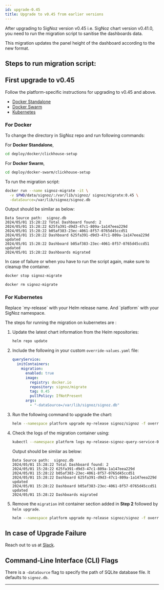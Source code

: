 ```yaml
---
id: upgrade-0.45
title: Upgrade to v0.45 from earlier versions
---
```


After upgrading to SigNoz version v0.45 i.e. SigNoz chart version v0.41.0, you need to run the migration script to sanitise the dashboards data.

This migration updates the panel height of the dashboard according to the new format.

## Steps to run migration script:

## First upgrade to v0.45

Follow the platform-specific instructions for upgrading to v0.45 and above.

- [Docker Standalone][1]
- [Docker Swarm][2]
- [Kubernetes][3]

### For Docker

To change the directory in SigNoz repo and run following commands:

For **Docker Standalone**,

```bash
cd deploy/docker/clickhouse-setup
```

For **Docker Swarm**,
```bash
cd deploy/docker-swarm/clickhouse-setup
```

To run the migration script:

```bash
docker run --name signoz-migrate -it \
  -v $PWD/data/signoz/:/var/lib/signoz/ signoz/migrate:0.45 \
  -dataSource=/var/lib/signoz/signoz.db
```

Output should be similar as below:

```
Data Source path:  signoz.db
2024/05/01 15:28:22 Total Dashboard found: 2
2024/05/01 15:28:22 625fa391-d9d3-47c1-809a-1a147eea229d
2024/05/01 15:28:22 b05af383-23ec-4061-8f57-0765d45ccd51
2024/05/01 15:28:22 Dashboard 625fa391-d9d3-47c1-809a-1a147eea229d updated
2024/05/01 15:28:22 Dashboard b05af383-23ec-4061-8f57-0765d45ccd51 updated
2024/05/01 15:28:22 Dashboards migrated
```

In case of failure or when you have to run the script again, make sure to
cleanup the container.

```bash
docker stop signoz-migrate

docker rm signoz-migrate
```

### For Kubernetes

<Admonition type="info">
Replace `my-release` with your Helm release name. And `platform` with
your SigNoz namespace.
</Admonition>

The steps for running the migration on kubernetes are :

1. Update the latest chart information from the Helm repositories:

    ```bash
    helm repo update
    ```

2. Include the following in your custom `override-values.yaml` file:

    ```yaml
    queryService:
      initContainers:
        migration:
          enabled: true
          image:
            registry: docker.io
            repository: signoz/migrate
            tag: 0.45
            pullPolicy: IfNotPresent
          args:
            - "-dataSource=/var/lib/signoz/signoz.db"
    ```

3. Run the following command to upgrade the chart:

    ```bash
    helm --namespace platform upgrade my-release signoz/signoz -f override-values.yaml
    ```

4. Check the logs of the migration container using:

    ```bash
    kubectl --namespace platform logs my-release-signoz-query-service-0 -c my-release-signoz-query-service-migration
    ```

    Output should be similar as below:

    ```
    Data Source path:  signoz.db
    2024/05/01 15:28:22 Total Dashboard found: 2
    2024/05/01 15:28:22 625fa391-d9d3-47c1-809a-1a147eea229d
    2024/05/01 15:28:22 b05af383-23ec-4061-8f57-0765d45ccd51
    2024/05/01 15:28:22 Dashboard 625fa391-d9d3-47c1-809a-1a147eea229d updated
    2024/05/01 15:28:22 Dashboard b05af383-23ec-4061-8f57-0765d45ccd51 updated
    2024/05/01 15:28:22 Dashboards migrated
    ```

5. Remove the `migration` init container section added in **Step 2**
  followed by `helm upgrade`.

    ```bash
    helm --namespace platform upgrade my-release signoz/signoz -f override-values.yaml
    ``` 

## In case of Upgrade Failure

Reach out to us at [Slack][4].

## Command-Line Interface (CLI) Flags

There is a `-dataSource` flag to specify the path of SQLite database file.
It defaults to `signoz.db`.

---

[1]: https://signoz.io/docs/operate/docker-standalone/#upgrade
[2]: https://signoz.io/docs/operate/docker-swarm/#upgrade
[3]: https://signoz.io/docs/operate/kubernetes/#upgrade
[4]: https://signoz.io/slack
